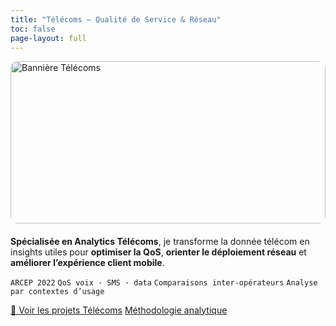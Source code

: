 ```yaml
---
title: "Télécoms — Qualité de Service & Réseau"
toc: false
page-layout: full
---
```


<!-- Bannière : image absolue + hauteur fixée + recadrage propre -->
<img src="/assets/banners/banner-telecom-1920x720.jpg" alt="Bannière Télécoms"
     style="width:100%; height:260px; object-fit:cover; border-radius:12px; display:block; margin:0 0 1.2rem 0;" />

**Spécialisée en Analytics Télécoms**, je transforme la donnée télécom en insights utiles pour **optimiser la QoS**, **orienter le déploiement réseau** et **améliorer l’expérience client mobile**.

`ARCEP 2022`{.badge} `QoS voix · SMS · data`{.badge} `Comparaisons inter-opérateurs`{.badge} `Analyse par contextes d’usage`{.badge}

[🔎 Voir les projets Télécoms](projets.qmd){.btn .btn-primary}
[Méthodologie analytique](../methode/index.qmd){.btn .btn-outline-primary}
